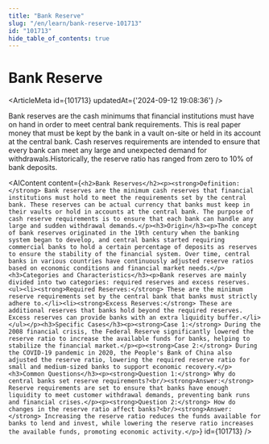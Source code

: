 ```yaml
---
title: "Bank Reserve"
slug: "/en/learn/bank-reserve-101713"
id: "101713"
hide_table_of_contents: true
---
```



# Bank Reserve

<ArticleMeta id={101713} updatedAt={'2024-09-12 19:08:36'} />
<div className='border-solid border-b border-t-0 my-4 border-[var(--ifm-color-gray-300)]' />

Bank reserves are the cash minimums that financial institutions must have on hand in order to meet central bank requirements. This is real paper money that must be kept by the bank in a vault on-site or held in its account at the central bank. Cash reserves requirements are intended to ensure that every bank can meet any large and unexpected demand for withdrawals.Historically, the reserve ratio has ranged from zero to 10% of bank deposits.

<AIContent content={`<h2>Bank Reserves</h2><p><strong>Definition:</strong> Bank reserves are the minimum cash reserves that financial institutions must hold to meet the requirements set by the central bank. These reserves can be actual currency that banks must keep in their vaults or hold in accounts at the central bank. The purpose of cash reserve requirements is to ensure that each bank can handle any large and sudden withdrawal demands.</p><h3>Origin</h3><p>The concept of bank reserves originated in the 19th century when the banking system began to develop, and central banks started requiring commercial banks to hold a certain percentage of deposits as reserves to ensure the stability of the financial system. Over time, central banks in various countries have continuously adjusted reserve ratios based on economic conditions and financial market needs.</p><h3>Categories and Characteristics</h3><p>Bank reserves are mainly divided into two categories: required reserves and excess reserves.<ul><li><strong>Required Reserves:</strong> These are the minimum reserve requirements set by the central bank that banks must strictly adhere to.</li><li><strong>Excess Reserves:</strong> These are additional reserves that banks hold beyond the required reserves. Excess reserves can provide banks with an extra liquidity buffer.</li></ul></p><h3>Specific Cases</h3><p><strong>Case 1:</strong> During the 2008 financial crisis, the Federal Reserve significantly lowered the reserve ratio to increase the available funds for banks, helping to stabilize the financial market.</p><p><strong>Case 2:</strong> During the COVID-19 pandemic in 2020, the People's Bank of China also adjusted the reserve ratio, lowering the required reserve ratio for small and medium-sized banks to support economic recovery.</p><h3>Common Questions</h3><p><strong>Question 1:</strong> Why do central banks set reserve requirements?<br/><strong>Answer:</strong> Reserve requirements are set to ensure that banks have enough liquidity to meet customer withdrawal demands, preventing bank runs and financial crises.</p><p><strong>Question 2:</strong> How do changes in the reserve ratio affect banks?<br/><strong>Answer:</strong> Increasing the reserve ratio reduces the funds available for banks to lend and invest, while lowering the reserve ratio increases the available funds, promoting economic activity.</p>`} id={101713} />
